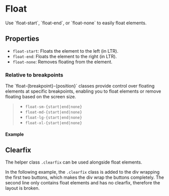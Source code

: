 
<Meta of={FloatStories} />

# Float

<div className="lead">
  Use `float-start`, `float-end`, or `float-none` to easily float elements.
</div>

## Properties

- `float-start`: Floats the element to the left (in LTR).
- `float-end`: Floats the element to the right (in LTR).
- `float-none`: Removes floating from the element.

### Relative to breakpoints

<div className="banner banner-info">
  The `float-{breakpoint}-{position}` classes provide control over floating elements at specific
  breakpoints, enabling you to float elements or remove floating based on the screen size.
</div>

> - `float-sm-{start|end|none}`
> - `float-md-{start|end|none}`
> - `float-lg-{start|end|none}`
> - `float-xl-{start|end|none}`

#### Example

<Canvas sourceState="shown" of={FloatStories.Float} />
<div className="hide-col-default">
  <Controls of={FloatStories.Float} />
</div>

## Clearfix

The helper class `.clearfix` can be used alongside float elements.

In the following example, the `.clearfix` class is added to the div wrapping the first two buttons, which makes the div wrap the buttons completely. The second line only contains float elements and has no clearfix, therefore the layout is broken.

<Canvas sourceState="shown" of={FloatStories.Clearfix} />
